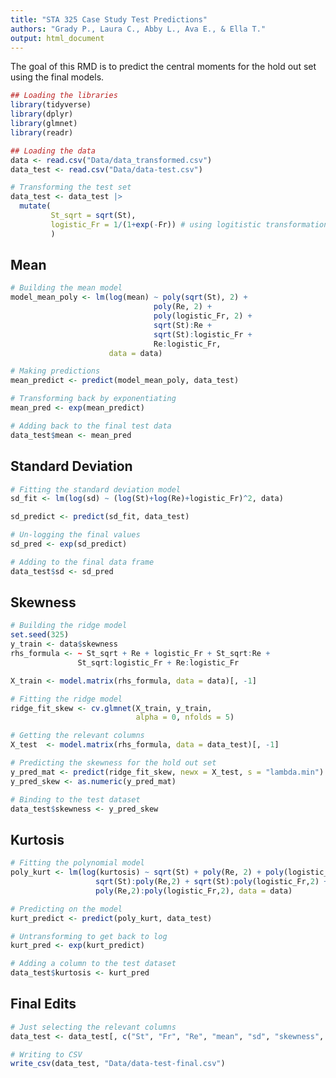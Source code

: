 ```yaml
---
title: "STA 325 Case Study Test Predictions"
authors: "Grady P., Laura C., Abby L., Ava E., & Ella T."
output: html_document
---
```


The goal of this RMD is to predict the central moments for the hold out set using the final models.

```r
## Loading the libraries 
library(tidyverse)
library(dplyr)
library(glmnet)
library(readr)

## Loading the data
data <- read.csv("Data/data_transformed.csv")
data_test <- read.csv("Data/data-test.csv")
```

```r
# Transforming the test set
data_test <- data_test |>
  mutate(
         St_sqrt = sqrt(St),
         logistic_Fr = 1/(1+exp(-Fr)) # using logitistic transformation for inf
         )
```


## Mean

```r
# Building the mean model
model_mean_poly <- lm(log(mean) ~ poly(sqrt(St), 2) + 
                                poly(Re, 2) + 
                                poly(logistic_Fr, 2) +
                                sqrt(St):Re + 
                                sqrt(St):logistic_Fr + 
                                Re:logistic_Fr, 
                      data = data)

# Making predictions
mean_predict <- predict(model_mean_poly, data_test)

# Transforming back by exponentiating
mean_pred <- exp(mean_predict)

# Adding back to the final test data
data_test$mean <- mean_pred

```


## Standard Deviation

```r
# Fitting the standard deviation model
sd_fit <- lm(log(sd) ~ (log(St)+log(Re)+logistic_Fr)^2, data)

sd_predict <- predict(sd_fit, data_test)

# Un-logging the final values
sd_pred <- exp(sd_predict)

# Adding to the final data frame
data_test$sd <- sd_pred

```

## Skewness

```r
# Building the ridge model
set.seed(325)
y_train <- data$skewness
rhs_formula <- ~ St_sqrt + Re + logistic_Fr + St_sqrt:Re + 
               St_sqrt:logistic_Fr + Re:logistic_Fr

X_train <- model.matrix(rhs_formula, data = data)[, -1]

# Fitting the ridge model
ridge_fit_skew <- cv.glmnet(X_train, y_train, 
                            alpha = 0, nfolds = 5)
```

```r
# Getting the relevant columns
X_test  <- model.matrix(rhs_formula, data = data_test)[, -1]

# Predicting the skewness for the hold out set
y_pred_mat <- predict(ridge_fit_skew, newx = X_test, s = "lambda.min")
y_pred_skew <- as.numeric(y_pred_mat)

```

```r
# Binding to the test dataset
data_test$skewness <- y_pred_skew
```


## Kurtosis

```r
# Fitting the polynomial model
poly_kurt <- lm(log(kurtosis) ~ sqrt(St) + poly(Re, 2) + poly(logistic_Fr, 2) + 
                   sqrt(St):poly(Re,2) + sqrt(St):poly(logistic_Fr,2) + 
                   poly(Re,2):poly(logistic_Fr,2), data = data)

# Predicting on the model
kurt_predict <- predict(poly_kurt, data_test)

# Untransforming to get back to log
kurt_pred <- exp(kurt_predict)

```

```r
# Adding a column to the test dataset
data_test$kurtosis <- kurt_pred
```

## Final Edits
```r
# Just selecting the relevant columns
data_test <- data_test[, c("St", "Fr", "Re", "mean", "sd", "skewness", "kurtosis")]

```

```r
# Writing to CSV
write_csv(data_test, "Data/data-test-final.csv")
```



